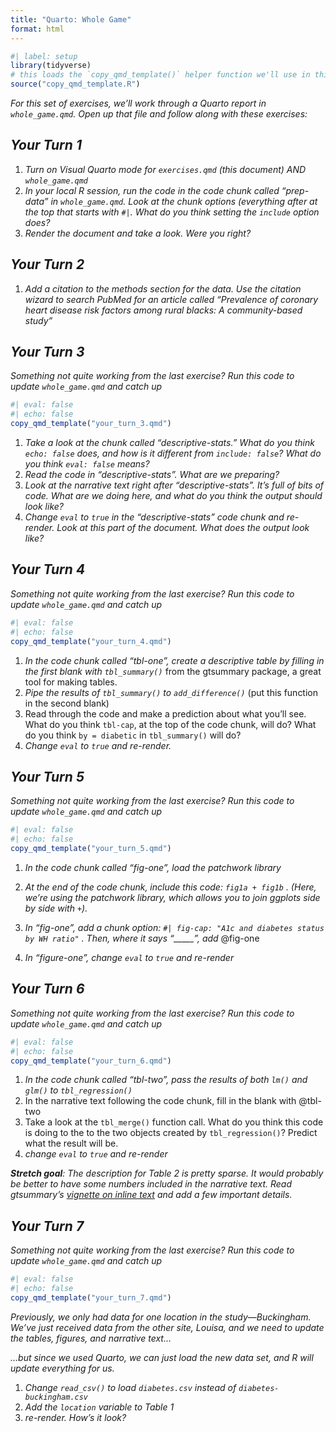 ```yaml
---
title: "Quarto: Whole Game"
format: html
---
```


```r
#| label: setup
library(tidyverse)
# this loads the `copy_qmd_template()` helper function we'll use in this exercise
source("copy_qmd_template.R")
```

*For this set of exercises, we'll work through a Quarto report in `whole_game.qmd`. Open up that file and follow along with these exercises:*

## *Your Turn 1*

1.  *Turn on Visual Quarto mode for `exercises.qmd` (this document) AND `whole_game.qmd`*
2.  *In your local R session, run the code in the code chunk called "prep-data" in `whole_game.qmd`. Look at the chunk options (everything after at the top that starts with `#|`. What do you think setting the `include` option does?*
3.  *Render the document and take a look. Were you right?*

## *Your Turn 2*

1.  *Add a citation to the methods section for the data. Use the citation wizard to search PubMed for an article called "Prevalence of coronary heart disease risk factors among rural blacks: A community-based study"*

## *Your Turn 3*

*Something not quite working from the last exercise? Run this code to update `whole_game.qmd` and catch up*

```r
#| eval: false
#| echo: false
copy_qmd_template("your_turn_3.qmd")
```

1.  *Take a look at the chunk called "descriptive-stats." What do you think `echo: false` does, and how is it different from `include: false`? What do you think `eval: false` means?*
2.  *Read the code in "descriptive-stats". What are we preparing?*
3.  *Look at the narrative text right after "descriptive-stats". It's full of bits of code. What are we doing here, and what do you think the output should look like?*
4.  *Change `eval` to `true` in the "descriptive-stats" code chunk and re-render. Look at this part of the document. What does the output look like?*

## *Your Turn 4*

*Something not quite working from the last exercise? Run this code to update `whole_game.qmd` and catch up*

```r
#| eval: false
#| echo: false
copy_qmd_template("your_turn_4.qmd")
```

1.  *In the code chunk called "tbl-one", create a descriptive table by filling in the first blank with `tbl_summary()`* from the gtsummary package, a great tool for making tables.
2.  *Pipe the results of `tbl_summary()` to `add_difference()`* (put this function in the second blank)
3.  Read through the code and make a prediction about what you'll see. What do you think `tbl-cap`, at the top of the code chunk, will do? What do you think `by = diabetic` in `tbl_summary()` will do?
4.  *Change `eval` to `true` and re-render.*

## *Your Turn 5*

*Something not quite working from the last exercise? Run this code to update `whole_game.qmd` and catch up*

```r
#| eval: false
#| echo: false
copy_qmd_template("your_turn_5.qmd")
```

1.  *In the code chunk called "fig-one", load the patchwork library*

2.  *At the end of the code chunk, include this code: `fig1a + fig1b` . (Here, we're using the patchwork library, which allows you to join ggplots side by side with `+`).*

3.  *In "fig-one", add a chunk option: `#| fig-cap: "A1c and diabetes status by WH ratio"` . Then, where it says "\_\_\_\_\_", add* \@fig-one

4.  *In "figure-one", change `eval` to `true` and re-render*

## *Your Turn 6*

*Something not quite working from the last exercise? Run this code to update `whole_game.qmd` and catch up*

```r
#| eval: false
#| echo: false
copy_qmd_template("your_turn_6.qmd")
```

1.  *In the code chunk called "tbl-two", pass the results of both `lm()` and `glm()` to `tbl_regression()`*
2.  In the narrative text following the code chunk, fill in the blank with @tbl-two
3.  Take a look at the `tbl_merge()` function call. What do you think this code is doing to the to the two objects created by `tbl_regression()`? Predict what the result will be.
4.  *change `eval` to `true` and re-render*

***Stretch goal**: The description for Table 2 is pretty sparse. It would probably be better to have some numbers included in the narrative text. Read gtsummary's [vignette on inline text](http://www.danieldsjoberg.com/gtsummary/articles/inline_text.html) and add a few important details.*

## *Your Turn 7*

*Something not quite working from the last exercise? Run this code to update `whole_game.qmd` and catch up*

```r
#| eval: false
#| echo: false
copy_qmd_template("your_turn_7.qmd")
```

*Previously, we only had data for one location in the study---Buckingham. We've just received data from the other site, Louisa, and we need to update the tables, figures, and narrative text...*

*...but since we used Quarto, we can just load the new data set, and R will update everything for us.*

1.  *Change `read_csv()` to load `diabetes.csv` instead of `diabetes-buckingham.csv`*
2.  *Add the `location` variable to Table 1*
3.  *re-render. How's it look?*
